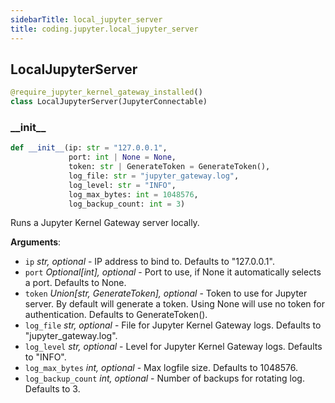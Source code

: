 ```yaml
---
sidebarTitle: local_jupyter_server
title: coding.jupyter.local_jupyter_server
---
```


## LocalJupyterServer

```python
@require_jupyter_kernel_gateway_installed()
class LocalJupyterServer(JupyterConnectable)
```

### \_\_init\_\_

```python
def __init__(ip: str = "127.0.0.1",
             port: int | None = None,
             token: str | GenerateToken = GenerateToken(),
             log_file: str = "jupyter_gateway.log",
             log_level: str = "INFO",
             log_max_bytes: int = 1048576,
             log_backup_count: int = 3)
```

Runs a Jupyter Kernel Gateway server locally.

**Arguments**:

- `ip` _str, optional_ - IP address to bind to. Defaults to "127.0.0.1".
- `port` _Optional[int], optional_ - Port to use, if None it automatically selects a port. Defaults to None.
- `token` _Union[str, GenerateToken], optional_ - Token to use for Jupyter server. By default will generate a token. Using None will use no token for authentication. Defaults to GenerateToken().
- `log_file` _str, optional_ - File for Jupyter Kernel Gateway logs. Defaults to "jupyter_gateway.log".
- `log_level` _str, optional_ - Level for Jupyter Kernel Gateway logs. Defaults to "INFO".
- `log_max_bytes` _int, optional_ - Max logfile size. Defaults to 1048576.
- `log_backup_count` _int, optional_ - Number of backups for rotating log. Defaults to 3.

